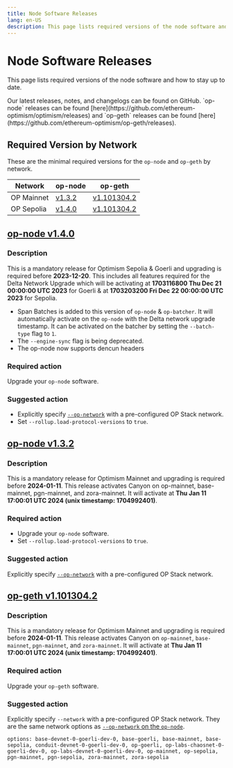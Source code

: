 ```yaml
---
title: Node Software Releases
lang: en-US
description: This page lists required versions of the node software and how to stay up to date.
---
```



# Node Software Releases

This page lists required versions of the node software and how to stay up to date.

<Callout type="info">
  Our latest releases, notes, and changelogs can be found on GitHub. `op-node` releases can be found [here](https://github.com/ethereum-optimism/optimism/releases)
  and `op-geth` releases can be found [here](https://github.com/ethereum-optimism/op-geth/releases).
</Callout>

## Required Version by Network

These are the minimal required versions for the `op-node` and `op-geth` by network.

| Network    | op-node                                                                               | op-geth                                                                              |
| ---------- | ------------------------------------------------------------------------------------- | ------------------------------------------------------------------------------------ |
| OP Mainnet | [v1.3.2](https://github.com/ethereum-optimism/optimism/releases/tag/op-node%2Fv1.3.2) | [v1.101304.2](https://github.com/ethereum-optimism/op-geth/releases/tag/v1.101304.2) |
| OP Sepolia | [v1.4.0](https://github.com/ethereum-optimism/optimism/releases/tag/op-node%2Fv1.4.0) | [v1.101304.2](https://github.com/ethereum-optimism/op-geth/releases/tag/v1.101304.2) |

## [op-node v1.4.0](https://github.com/ethereum-optimism/optimism/releases/tag/op-node%2Fv1.4.0)

### Description

This is a mandatory release for Optimism Sepolia & Goerli and upgrading is required before **2023-12-20**.
This includes all features required for the Delta Network Upgrade which will be activating at **1703116800 Thu Dec 21 00:00:00 UTC 2023** for Goerli & at **1703203200 Fri Dec 22 00:00:00 UTC 2023** for Sepolia.

*   Span Batches is added to this version of `op-node` & `op-batcher`. It will automatically activate on the `op-node` with the Delta network upgrade timestamp. It can be activated on the batcher by setting the `--batch-type` flag to `1`.
*   The `--engine-sync` flag is being deprecated.
*   The op-node now supports dencun headers

### Required action

Upgrade your `op-node` software.


### Suggested action

*   Explicitly specify [`--op-network`](https://docs.optimism.io/builders/node-operators/management/configuration#op-network) with a pre-configured OP Stack network.
*   Set `--rollup.load-protocol-versions` to `true`.
## [op-node v1.3.2](https://github.com/ethereum-optimism/optimism/releases/tag/op-node%2Fv1.3.2)

### Description

This is a mandatory release for Optimism Mainnet and upgrading is required before **2024-01-11**. This release activates Canyon on op-mainnet, base-mainnet, pgn-mainnet, and zora-mainnet. It will activate at **Thu Jan 11 17:00:01 UTC 2024 (unix timestamp: 1704992401)**.

### Required action

*   Upgrade your `op-node` software.
*   Set `--rollup.load-protocol-versions` to `true`.

### Suggested action

Explicitly specify [`--op-network`](https://docs.optimism.io/builders/node-operators/management/configuration#op-network) with a pre-configured OP Stack network.

## [op-geth v1.101304.2](https://github.com/ethereum-optimism/op-geth/releases/tag/v1.101304.2)

### Description

This is a mandatory release for Optimism Mainnet and upgrading is required before **2024-01-11**. This release activates Canyon on `op-mainnet`, `base-mainnet`, `pgn-mainnet`, and `zora-mainnet`. It will activate at **Thu Jan 11 17:00:01 UTC 2024 (unix timestamp: 1704992401)**.

### Required action

Upgrade your `op-geth` software.

### Suggested action

Explicitly specify `--network` with a pre-configured OP Stack network. They are the same network options as [`--op-network` on the `op-node`](https://docs.optimism.io/builders/node-operators/management/configuration#op-network).

```
options: base-devnet-0-goerli-dev-0, base-goerli, base-mainnet, base-sepolia, conduit-devnet-0-goerli-dev-0, op-goerli, op-labs-chaosnet-0-goerli-dev-0, op-labs-devnet-0-goerli-dev-0, op-mainnet, op-sepolia, pgn-mainnet, pgn-sepolia, zora-mainnet, zora-sepolia
```
